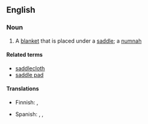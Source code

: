 ==English==

===Noun===
{{en-noun}}
{{wikipedia}}

# A [[blanket]] that is placed under a [[saddle]]; a [[numnah]]

====Related terms====
* [[saddlecloth]]
* [[saddle pad]]

====Translations====
{{trans-top|blanket under saddle}}
* Finnish: {{t|fi|satulaloimi}}, {{t|fi|satulahuopa}}
{{trans-mid}}
* Spanish: {{t|es|sudadera|f}}, {{t+|es|acolchado|m}}, {{t+|es|faldón|m}}
{{trans-bottom}}